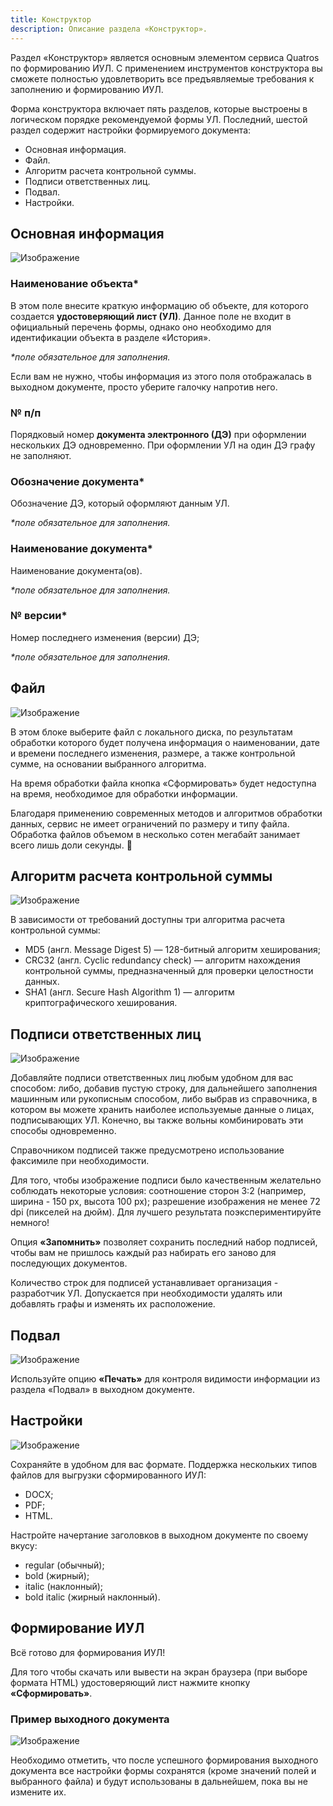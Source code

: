 ```yaml
---
title: Конструктор
description: Описание раздела «Конструктор».
---
```



Раздел «Конструктор» является основным элементом сервиса Quatros по формированию ИУЛ. С применением инструментов конструктора вы сможете полностью удовлетворить все предъявляемые требования к заполнению и формированию ИУЛ.

Форма конструктора включает пять разделов, которые выстроены в логическом порядке рекомендуемой формы УЛ. Последний, шестой раздел содержит настройки формируемого документа:

- Основная информация.
- Файл.
- Алгоритм расчета контрольной суммы.
- Подписи ответственных лиц.
- Подвал.
- Настройки.

## Основная информация

![Изображение](../../assets/builder/1-main-information.png "Основная информация")

### Наименование объекта\*

В этом поле внесите краткую информацию об объекте, для которого создается **удостоверяющий лист (УЛ)**. Данное поле не входит в официальный перечень формы, однако оно необходимо для идентификации объекта в разделе «История».

_\*поле обязательное для заполнения._

<Aside type="tip">
  Если вам не нужно, чтобы информация из этого поля отображалась в выходном
  документе, просто уберите галочку напротив него.
</Aside>

### № п/п

Порядковый номер **документа электронного (ДЭ)** при оформлении нескольких ДЭ одновременно. При оформлении УЛ на один ДЭ графу не заполняют.

### Обозначение документа\*

Обозначение ДЭ, который оформляют данным УЛ.

_\*поле обязательное для заполнения._

### Наименование документа\*

Наименование документа(ов).

_\*поле обязательное для заполнения._

### № версии\*

Номер последнего изменения (версии) ДЭ;

_\*поле обязательное для заполнения._

## Файл

![Изображение](../../assets/builder/2-file.png "Файл")

В этом блоке выберите файл с локального диска, по результатам обработки которого будет получена информация о наименовании, дате и времени последнего изменения, размере, а также контрольной сумме, на основании выбранного алгоритма.

На время обработки файла кнопка «Сформировать» будет недоступна на время, необходимое для обработки информации.

<Aside type="note">
  Благодаря применению современных методов и алгоритмов обработки данных, сервис
  не имеет ограничений по размеру и типу файла. Обработка файлов объемом в
  несколько сотен мегабайт занимает всего лишь доли секунды. 🚀
</Aside>

## Алгоритм расчета контрольной суммы

![Изображение](../../assets/builder/3-algorithm.png "Алгоритм расчета контрольной суммы")

В зависимости от требований доступны три алгоритма расчета контрольной суммы:

- MD5 (англ. Message Digest 5) — 128-битный алгоритм хеширования;
- CRC32 (англ. Cyclic redundancy check) — алгоритм нахождения контрольной суммы, предназначенный для проверки целостности данных.
- SHA1 (англ. Secure Hash Algorithm 1) — алгоритм криптографического хеширования.

## Подписи ответственных лиц

![Изображение](../../assets/builder/4-signs.png "Подписи ответственных лиц")

Добавляйте подписи ответственных лиц любым удобном для вас способом: либо, добавив пустую строку, для дальнейшего заполнения машинным или рукописным способом, либо выбрав из справочника, в котором вы можете хранить наиболее используемые данные о лицах, подписывающих УЛ. Конечно, вы также вольны комбинировать эти способы одновременно.

Справочником подписей также предусмотрено использование факсимиле при необходимости.

<Aside type="tip">
  Для того, чтобы изображение подписи было качественным желательно соблюдать
  некоторые условия: соотношение сторон 3:2 (например, ширина - 150 px, высота
  100 px); разрешение изображения не менее 72 dpi (пикселей на дюйм). Для
  лучшего результата поэкспериментируйте немного!
</Aside>

Опция **«Запомнить»** позволяет сохранить последний набор подписей, чтобы вам не пришлось каждый раз набирать его заново для последующих документов.

<Aside type="note">
  Количество строк для подписей устанавливает организация - разработчик УЛ.
  Допускается при необходимости удалять или добавлять графы и изменять их
  расположение.
</Aside>

## Подвал

![Изображение](../../assets/builder/5-footer.png "Подвал УЛ")

Используйте опцию **«Печать»** для контроля видимости информации из раздела «Подвал» в выходном
документе.

## Настройки

![Изображение](../../assets/builder/6-settings.png "Настройки формы")

Сохраняйте в удобном для вас формате. Поддержка нескольких типов файлов для выгрузки сформированного ИУЛ:

- DOCX;
- PDF;
- HTML.

Настройте начертание заголовков в выходном документе по своему вкусу:

- regular (обычный);
- bold (жирный);
- italic (наклонный);
- bold italic (жирный наклонный).

## Формирование ИУЛ

Всё готово для формирования ИУЛ!

Для того чтобы скачать или вывести на экран браузера (при выборе формата HTML) удостоверяющий лист нажмите кнопку **«Сформировать»**.

### Пример выходного документа

![Изображение](../../assets/builder/iul-example.jpg "Пример выходного документа ИУЛ")

<Aside type="note">
  Необходимо отметить, что после успешного формирования выходного документа все
  настройки формы сохранятся (кроме значений полей и выбранного файла) и будут
  использованы в дальнейшем, пока вы не измените их.
</Aside>
